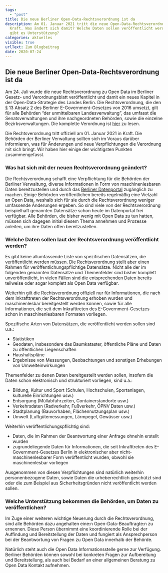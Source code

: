 ```yaml
---
tags:
  - "post"
title: Die neue Berliner Open-Data-Rechtsverordnung ist da
description: Am 01. Januar 2021 tritt die neue Open-Data-Rechtsverordnung in
  Kraft. Was ändert sich damit? Welche Daten sollen veröffentlicht werden und wo
  gibt es Unterstützung?
categories: aktuelles
visible: true
urlText: Zum Blogbeitrag
date: 2020-07-24
---
```


## Die neue Berliner Open-Data-Rechtsverordnung ist da

Am 24. Juli wurde die neue Rechtsverordnung zu Open Data im Berliner Gesetz- und Verordnungsblatt veröffentlicht und damit ein neues Kapitel in der Open-Data-Strategie des Landes Berlin. Die Rechtsverordnung, die den § 13 Absatz 2 des Berliner E-Government-Gesetzes von 2016 umsetzt, gilt für alle Behörden “der unmittelbaren Landesverwaltung”, das umfasst die Senatsverwaltungen und ihre nachgeordneten Behörden, sowie die einzelne Bezirksverwaltungen. Die komplette Verordnung ist <a href="https://www.berlin.de/sen/justiz/service/gesetze-und-verordnungen/2020/ausgabe-nr-35-vom-24-7-2020-s-617-632.pdf" target="blank">hier</a> zu lesen.

Die Rechtsverordnung tritt offiziell am 01. Januar 2021 in Kraft. Die Behörden der Berliner Verwaltung sollten sich im Voraus darüber informieren, was für Änderungen und neue Verpflichtungen die Verordnung mit sich bringt. Wir haben hier einige der wichtigsten Punkten zusammengefasst.

### Was hat sich mit der neuen Rechtsverordnung geändert?

Die Rechtsverordnung schafft eine Verpflichtung für die Behörden der Berliner Verwaltung, diverse Informationen in Form von maschinenlesbaren Daten bereitzustellen und durch das <a href="https://daten.berlin.de/" target="blank">Berliner Datenportal</a> zugänglich zu machen. Einige Behörden veröffentlichen bereits regelmäßig eine Vielzahl an Open Data, weshalb sich für sie durch die Rechtsverordnung weniger umfassende Änderungen ergeben. So sind viele von der Rechtsverordnung beispielhaft genannten Datensätze schon heute im Datenportal frei verfügbar. Alle Behörden, die bisher wenig mit Open Data zu tun hatten, müssen sich dagegen initial diesem Thema annehmen und Prozesse anleiten, um ihre Daten offen bereitzustellen.

### Welche Daten sollen laut der Rechtsverordnung veröffentlicht werden?

Es gibt keine allumfassende Liste von spezifischen Datensätzen, die veröffentlicht werden müssen. Die Rechtsverordnung stellt aber einen Rahmen für veröffentlichungspflichtige Datensätze. Nicht alle der im folgenden genannten Datensätze und Themenfelder sind bisher komplett unveröffentlicht, in vielen Fällen sind die entsprechenden Daten bereits teilweise oder sogar komplett als Open Data verfügbar.

Weiterhin gilt die Rechtsverordnung offiziell nur für Informationen, die nach dem Inkrafttreten der Rechtsverordnung erhoben wurden und maschinenlesbar bereitgestellt werden können, sowie für alle Informationen, die seit dem Inkrafttreten des E-Government-Gesetzes schon in maschinenlesbaren Formaten vorliegen.

Spezifische Arten von Datensätzen, die veröffentlicht werden sollen sind u.a.:

- Statistiken
- Geodaten, insbesondere das Baumkataster, öffentliche Pläne und Daten zu öffentlichen Liegenschaften
- Haushaltspläne
- Ergebnisse von Messungen, Beobachtungen und sonstigen Erhebungen von Umwelteinwirkungen

Themenfelder zu denen Daten bereitgestellt werden sollen, insofern die Daten schon elektronisch und strukturiert vorliegen, sind u.a.:

- Bildung, Kultur und Sport (Schulen, Hochschulen, Sportanlagen, kulturelle Einrichtungen usw.)
- Entsorgung (Müllabfuhrzeiten, Containerstandorte usw.)
- Verkehrsdaten (Radverkehr, Fußverkehr, ÖPNV Daten usw.)
- Stadtplanung (Bauvorhaben, Flächennutzungsplan usw.)
- Umwelt (Luftgütemessungen, Lärmpegel, Gewässer usw.)

Weiterhin veröffentlichungspflichtig sind:

- Daten, die im Rahmen der Beantwortung einer Anfrage ohnehin erstellt wurden
- zugrundeliegende Daten für Informationen, die seit Inkrafttreten des E-Government-Gesetzes Berlin in elektronischer aber nicht-maschinenlesbarer Form veröffentlicht wurden, obwohl sie maschinenlesbar vorliegen

Ausgenommen von diesen Verpflichtungen sind natürlich weiterhin personenbezogene Daten, sowie Daten die urheberrechtlich geschützt sind oder die zum Beispiel aus Sicherheitsgründen nicht veröffentlicht werden sollen.

### Welche Unterstützung bekommen die Behörden, um Daten zu veröffentlichen?

Im Zuge einer weiteren wichtige Neuerung durch die Rechtsverordnung, sind alle Behörden dazu angehalten eine:n Open-Data-Beauftragte:n zu ernennen. Diese Person übernimmt eine koordinierende Rolle bei der Auffindung und Bereitstellung der Daten und fungiert als Ansprechperson bei der Beantwortung von Fragen zu Open Data innerhalb der Behörde.

Natürlich steht auch die Open Data Informationsstelle gerne zur Verfügung. Berliner Behörden können sowohl bei konkreten Fragen zur Aufbereitung und Bereitstellung, als auch bei Bedarf an einer allgemeinen Beratung zu Open Data Kontakt aufnehmen.
